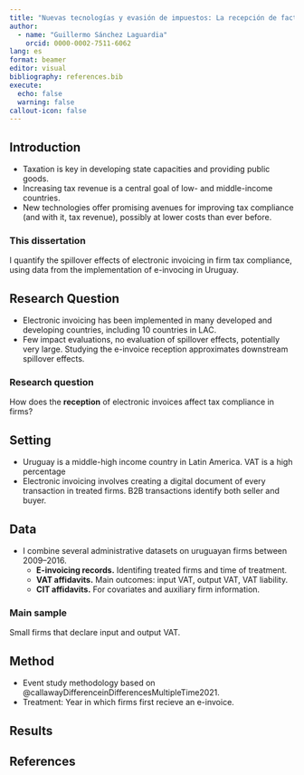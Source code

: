 ```yaml
---
title: "Nuevas tecnologías y evasión de impuestos: La recepción de facturas electrónicas en Uruguay"
author: 
  - name: "Guillermo Sánchez Laguardia"
    orcid: 0000-0002-7511-6062
lang: es
format: beamer
editor: visual
bibliography: references.bib
execute: 
  echo: false
  warning: false
callout-icon: false 
---
```


## Introduction

- Taxation is key in developing state capacities and providing public goods.
- Increasing tax revenue is a central goal of low- and middle-income countries. 
- New technologies offer promising avenues for improving tax compliance (and with it, tax revenue), possibly at lower costs than ever before.

::: {.callout-note}

### This dissertation

I quantify the spillover effects of electronic invoicing in firm tax compliance, using data from the implementation of e-invocing in Uruguay.

:::

## Research Question

- Electronic invoicing has been implemented in many developed and developing countries, including 10 countries in LAC.
- Few impact evaluations, no evaluation of spillover effects, potentially very large. Studying the e-invoice reception approximates downstream spillover effects.

::: {.callout-note} 

### Research question

How does the **reception** of electronic invoices affect tax compliance in firms?

:::

## Setting

- Uruguay is a middle-high income country in Latin America. VAT is a high percentage 
- Electronic invoicing involves creating a digital document of every transaction in treated firms. B2B transactions identify both seller and buyer.

## Data

- I combine several administrative datasets on uruguayan firms between 2009–2016.
  - **E-invoicing records.** Identifing treated firms and time of treatment.
  - **VAT affidavits.** Main outcomes: input VAT, output VAT, VAT liability.
  - **CIT affidavits.** For covariates and auxiliary firm information.

::: {.callout-note}

### Main sample

Small firms that declare input and output VAT. 

:::

## Method

- Event study methodology based on @callawayDifferenceinDifferencesMultipleTime2021.
- Treatment: Year in which firms first recieve an e-invoice.

## Results

## References

::: {#refs}
:::

